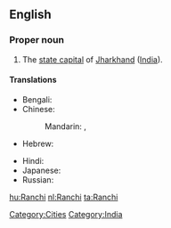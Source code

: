 ==English==
{{wikipedia}}

===Proper noun===
{{en-proper noun}}

# The [[state capital]] of [[Jharkhand]] ([[India]]).

====Translations====
{{trans-top|capital of Jharkhand, India}}
* Bengali: {{t|bn|রাঁচি|sc=Beng|xs=Bengali}}
* Chinese:
*: Mandarin: {{t|cmn|蘭契|sc=Hani}},  {{t|cmn|兰契|tr=Lánqì|sc=Hani}}
* Hebrew: {{t|he|ראנצ'י}}
{{trans-mid}}
* Hindi: {{t|hi|राँची|tr=rām̐cī|xs=Hindi}}
* Japanese: {{t|ja|ラーンチー|tr=Rānchī}}
* Russian: {{t|ru|Ранчи|m|tr=Ranči}}
{{trans-bottom}}

[[Category:Cities]]
[[Category:India]]

[[hu:Ranchi]]
[[nl:Ranchi]]
[[ta:Ranchi]]